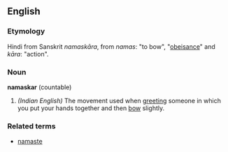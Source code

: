 ==English==

===Etymology===
Hindi from Sanskrit ''namaskāra'', from ''namas'': "to bow", "[[obeisance]]" and ''kāra'': "action".

===Noun===
'''namaskar''' (countable)
# ''(Indian English)'' The movement used when [[greet]]ing someone in which you put your hands together and then [[bow]] slightly.

===Related terms===
*[[namaste]]
